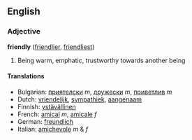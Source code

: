 ==English==
===Adjective===
'''friendly''' ([[friendlier]], [[friendliest]])

#Being warm, emphatic, trustworthy towards another being

==== Translations ====
*Bulgarian: [[приятелски]] ''m'', [[дружески]] ''m'', [[приветлив]] ''m''
*Dutch: [[vriendelijk]], [[sympathiek]], [[aangenaam]]
*Finnish: [[ystävällinen]]
*French: [[amical]] ''m'', [[amicale]] ''f''
*German: [[freundlich]]
*Italian: [[amichevole]] ''m'' & ''f''